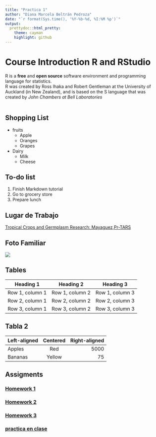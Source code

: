 ```yaml
---
title: "Practica 1"
author: "Diana Marcela Beltrán Pedroza"
date: "`r format(Sys.time(), '%Y-%b-%d, %I:%M %p')`"
output:
  prettydoc::html_pretty:
    theme: cayman
    highlight: github
---
```

# Course Introduction R and RStudio
 R is a **free** and **open source** software environment and programming language for statistics.<br>
 R was created by Ross Ihaka and Robert Gentleman at the University of Auckland (in New
Zealand), and is based on the S language that was created by *John Chambers at Bell
Laboratories*
<br>
<br> 

## Shopping List

- fruits
  * Apple
  * Oranges
  * Grapes
- Dairy
  * Milk
  * Cheese
  
## To-do list
1. Finish Markdown tutorial
2. Go to grocery store
3. Prepare lunch

## Lugar de Trabajo

[Tropical Crops and Germplasm Research: Mayaguez,Pr-TARS](https://www.ars.usda.gov/southeast-area/mayaguez-pr/tropical-crops-and-germplasm-research/docs/main/)

## Foto Familiar

![](imagenes/foto-jomyr.jpg)

## Tables

| Heading 1 | Heading 2 | Heading 3 |
| --------- | --------- | --------- |
| Row 1, column 1 | Row 1, column 2 | Row 1, column 3|
| Row 2, column 1 | Row 2, column 2 | Row 2, column 3|
| Row 3, column 1 | Row 3, column 2 | Row 3, column 3|

## Tabla 2

| Left-aligned | Centered | Right-aligned |
| :-------- | :-------: | --------: |
| Apples | Red | 5000 |
| Bananas | Yellow | 75 |



## Assigments

### [Homework 1](Assigments/Homework-1.html)

### [Homework 2](Assigments\Homework-2.html)

### [Homework 3](Assigments\Homework-3.html)

### [practica en clase](Cereales.html)

